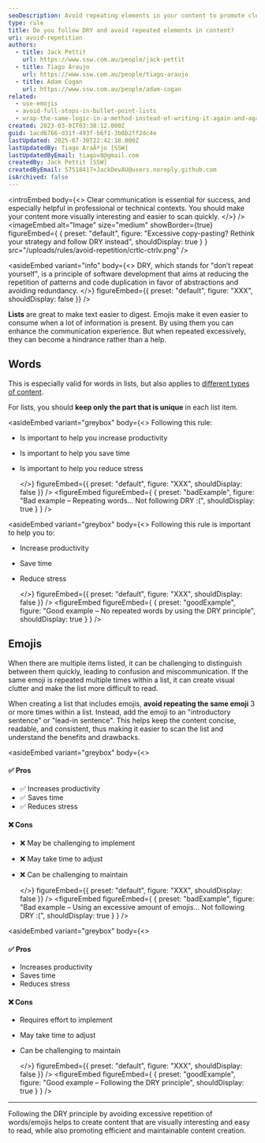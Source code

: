 ```yaml
---
seoDescription: Avoid repeating elements in your content to promote clear communication and maintainable writing practices, as excessive repetition can hinder comprehension and create visual clutter.
type: rule
title: Do you follow DRY and avoid repeated elements in content?
uri: avoid-repetition
authors:
  - title: Jack Pettit
    url: https://www.ssw.com.au/people/jack-pettit
  - title: Tiago Araujo
    url: https://www.ssw.com.au/people/tiago-araujo
  - title: Adam Cogan
    url: https://www.ssw.com.au/people/adam-cogan
related:
  - use-emojis
  - avoid-full-stops-in-bullet-point-lists
  - wrap-the-same-logic-in-a-method-instead-of-writing-it-again-and-again
created: 2023-03-01T03:38:12.000Z
guid: 1acd6766-d31f-493f-b6f1-3b0b2ff2dc4e
lastUpdated: 2025-07-30T22:42:18.000Z
lastUpdatedBy: Tiago AraÃºjo [SSW]
lastUpdatedByEmail: tiagov8@gmail.com
createdBy: Jack Pettit [SSW]
createdByEmail: 57518417+JackDevAU@users.noreply.github.com
isArchived: false
---
```


<introEmbed
  body={<>
Clear communication is essential for success, and especially helpful in professional or technical contexts. You should make your content more visually interesting and easier to scan quickly.
  </>}
/>
<imageEmbed
  alt="Image"
  size="medium"
  showBorder={true}
  figureEmbed={ {
    preset: "default",
    figure: "Excessive copy-pasting? Rethink your strategy and follow DRY instead",
    shouldDisplay: true
  } }
  src="/uploads/rules/avoid-repetition/crtlc-ctrlv.png"
/>

<asideEmbed
  variant="info"
  body={<>
    DRY, which stands for "don’t repeat yourself", is a principle of software development that aims at reducing the repetition of patterns and code duplication in favor of abstractions and avoiding redundancy.
  </>}
  figureEmbed={{
    preset: "default",
    figure: "XXX",
    shouldDisplay: false
  }}
/>

**Lists** are great to make text easier to digest. Emojis make it even easier to consume when a lot of information is present. By using them you can enhance the communication experience. But when repeated excessively, they can become a hindrance rather than a help.

## Words

This is especially valid for words in lists, but also applies to [different types of content](/avoid-using-unnecessary-words).

For lists, you should **keep only the part that is unique** in each list item.

<asideEmbed
  variant="greybox"
  body={<>
    Following this rule:

* Is important to help you increase productivity
* Is important to help you save time
* Is important to help you reduce stress

  </>}
  figureEmbed={{
    preset: "default",
    figure: "XXX",
    shouldDisplay: false
  }}
/>
<figureEmbed figureEmbed={ {
  preset: "badExample",
  figure: "Bad example – Repeating words... Not following DRY :(",
  shouldDisplay: true
} } />


<asideEmbed
  variant="greybox"
  body={<>
    Following this rule is important to help you to:

* Increase productivity
* Save time
* Reduce stress

  </>}
  figureEmbed={{
    preset: "default",
    figure: "XXX",
    shouldDisplay: false
  }}
/>
<figureEmbed figureEmbed={ {
  preset: "goodExample",
  figure: "Good example – No repeated words by using the DRY principle",
  shouldDisplay: true
} } />


## Emojis

When there are multiple items listed, it can be challenging to distinguish between them quickly, leading to confusion and miscommunication. If the same emoji is repeated multiple times within a list, it can create visual clutter and make the list more difficult to read.

When creating a list that includes emojis, **avoid repeating the same emoji** 3 or more times within a list. Instead, add the emoji to an "introductory sentence" or "lead-in sentence". This helps keep the content concise, readable, and consistent, thus making it easier to scan the list and understand the benefits and drawbacks.

<asideEmbed
  variant="greybox"
  body={<>
    
#### ✅ Pros

* ✅ Increases productivity
* ✅ Saves time
* ✅ Reduces stress

#### ❌ Cons

* ❌ May be challenging to implement
* ❌ May take time to adjust
* ❌ Can be challenging to maintain

  </>}
  figureEmbed={{
    preset: "default",
    figure: "XXX",
    shouldDisplay: false
  }}
/>
<figureEmbed figureEmbed={ {
  preset: "badExample",
  figure: "Bad example – Using an excessive amount of emojis... Not following DRY :(",
  shouldDisplay: true
} } />


<asideEmbed
  variant="greybox"
  body={<>
    
#### ✅ Pros

* Increases productivity
* Saves time
* Reduces stress

#### ❌ Cons

* Requires effort to implement
* May take time to adjust
* Can be challenging to maintain

  </>}
  figureEmbed={{
    preset: "default",
    figure: "XXX",
    shouldDisplay: false
  }}
/>
<figureEmbed figureEmbed={ {
  preset: "goodExample",
  figure: "Good example – Following the DRY principle",
  shouldDisplay: true
} } />


---

Following the DRY principle by avoiding excessive repetition of words/emojis helps to create content that are visually interesting and easy to read, while also promoting efficient and maintainable content creation.
